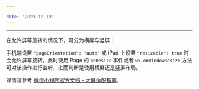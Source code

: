 ```yaml
---

date: "2023-10-19"
---
```


<Title>小程序推流时，如何设置横屏？</Title>



- - -

在允许屏幕旋转的情况下，可分为横屏与竖屏：

手机端设置 `"pageOrientation": "auto"` 或 iPad 上设置 `"resizable": true` 时会允许屏幕旋转，此时使用 Page 的 `onResize` 事件或者 `wx.onWindowResize` 方法可对该操作进行监听，进而判断是使用横屏还是竖屏布局。

详情请参考 [微信小程序官方文档 - 大屏适配指南](https://developers.weixin.qq.com/miniprogram/dev/framework/ability/adapt.html#1.%20%E9%80%82%E9%85%8D%E5%9C%BA%E6%99%AF)。

